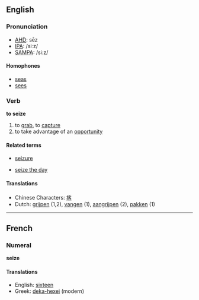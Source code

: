 ==English==
===Pronunciation===
*[[w:AHD|AHD]]: sēz
*[[w:IPA|IPA]]: /siːz/
*[[w:SAMPA|SAMPA]]: /si:z/
====Homophones====
*[[seas]]
*[[sees]]

===Verb===
'''to seize'''

# to [[grab]], to [[capture]]
# to take advantage of an [[opportunity]]

====Related terms====
*[[seizure]]

*[[seize the day]]

====Translations====
*Chinese Characters: [[揢]]
*Dutch: [[grijpen]] (1,2), [[vangen]] (1), [[aangrijpen]] (2), [[pakken]] (1)

----

==French==

===Numeral===
'''seize'''

====Translations====
*English: [[sixteen]]
*Greek: [[deka-hexei]] (modern)